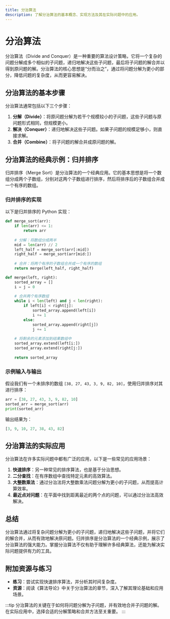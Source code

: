 ```yaml
---
title: 分治算法
description: 了解分治算法的基本概念、实现方法及其在实际问题中的应用。
---
```


# 分治算法

分治算法（Divide and Conquer）是一种重要的算法设计策略，它将一个复杂的问题分解成多个相似的子问题，递归地解决这些子问题，最后将子问题的解合并以得到原问题的解。分治算法的核心思想是“分而治之”，通过将问题分解为更小的部分，降低问题的复杂度，从而更容易解决。

## 分治算法的基本步骤

分治算法通常包括以下三个步骤：

1. **分解（Divide）**：将原问题分解为若干个规模较小的子问题，这些子问题与原问题形式相同，但规模更小。
2. **解决（Conquer）**：递归地解决这些子问题。如果子问题的规模足够小，则直接求解。
3. **合并（Combine）**：将子问题的解合并成原问题的解。

## 分治算法的经典示例：归并排序

归并排序（Merge Sort）是分治算法的一个经典应用。它的基本思想是将一个数组分成两个子数组，分别对这两个子数组进行排序，然后将排序后的子数组合并成一个有序的数组。

### 归并排序的实现

以下是归并排序的 Python 实现：

```python
def merge_sort(arr):
    if len(arr) <= 1:
        return arr
    
    # 分解：将数组分成两半
    mid = len(arr) // 2
    left_half = merge_sort(arr[:mid])
    right_half = merge_sort(arr[mid:])
    
    # 合并：将两个有序的子数组合并成一个有序的数组
    return merge(left_half, right_half)

def merge(left, right):
    sorted_array = []
    i = j = 0
    
    # 合并两个有序数组
    while i < len(left) and j < len(right):
        if left[i] < right[j]:
            sorted_array.append(left[i])
            i += 1
        else:
            sorted_array.append(right[j])
            j += 1
    
    # 将剩余的元素添加到结果数组中
    sorted_array.extend(left[i:])
    sorted_array.extend(right[j:])
    
    return sorted_array
```

### 示例输入与输出

假设我们有一个未排序的数组 `[38, 27, 43, 3, 9, 82, 10]`，使用归并排序对其进行排序：

```python
arr = [38, 27, 43, 3, 9, 82, 10]
sorted_arr = merge_sort(arr)
print(sorted_arr)
```

输出结果为：

```python
[3, 9, 10, 27, 38, 43, 82]
```

## 分治算法的实际应用

分治算法在许多实际问题中都有广泛的应用，以下是一些常见的应用场景：

1. **快速排序**：另一种常见的排序算法，也是基于分治思想。
2. **二分查找**：在有序数组中查找特定元素的高效算法。
3. **大整数乘法**：通过分治法将大整数乘法问题分解为更小的子问题，从而提高计算效率。
4. **最近点对问题**：在平面中找到距离最近的两个点的问题，可以通过分治法高效解决。

## 总结

分治算法通过将复杂问题分解为更小的子问题，递归地解决这些子问题，并将它们的解合并，从而有效地解决原问题。归并排序是分治算法的一个经典示例，展示了分治算法的强大能力。掌握分治算法不仅有助于理解许多经典算法，还能为解决实际问题提供有力的工具。

## 附加资源与练习

- **练习**：尝试实现快速排序算法，并分析其时间复杂度。
- **资源**：阅读《算法导论》中关于分治算法的章节，深入了解其理论基础和应用场景。

:::tip
分治算法的关键在于如何将问题分解为子问题，并有效地合并子问题的解。在实际应用中，选择合适的分解策略和合并方法至关重要。
:::